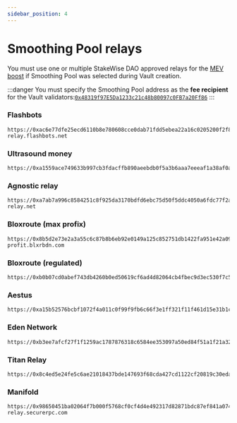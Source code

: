 ```yaml
---
sidebar_position: 4
---
```


# Smoothing Pool relays

You must use one or multiple StakeWise DAO approved relays for the [MEV boost](https://github.com/flashbots/mev-boost) if Smoothing Pool was selected during Vault creation.

:::danger
You must specify the Smoothing Pool address as the **fee recipient** for the Vault validators:[`0x48319f97E5Da1233c21c48b80097c0FB7a20Ff86`](https://etherscan.io/address/0x48319f97E5Da1233c21c48b80097c0FB7a20Ff86)
:::

### Flashbots

```
https://0xac6e77dfe25ecd6110b8e780608cce0dab71fdd5ebea22a16c0205200f2f8e2e3ad3b71d3499c54ad14d6c21b41a37ae@boost-relay.flashbots.net
```

### Ultrasound money

```
https://0xa1559ace749633b997cb3fdacffb890aeebdb0f5a3b6aaa7eeeaf1a38af0a8fe88b9e4b1f61f236d2e64d95733327a62@relay.ultrasound.money
```

### Agnostic relay

```
https://0xa7ab7a996c8584251c8f925da3170bdfd6ebc75d50f5ddc4050a6fdc77f2a3b5fce2cc750d0865e05d7228af97d69561@agnostic-relay.net
```

### Bloxroute (max profix)

```
https://0x8b5d2e73e2a3a55c6c87b8b6eb92e0149a125c852751db1422fa951e42a09b82c142c3ea98d0d9930b056a3bc9896b8f@bloxroute.max-profit.blxrbdn.com
```

### Bloxroute (regulated)

```
https://0xb0b07cd0abef743db4260b0ed50619cf6ad4d82064cb4fbec9d3ec530f7c5e6793d9f286c4e082c0244ffb9f2658fe88@bloxroute.regulated.blxrbdn.com
```

### Aestus

```
https://0xa15b52576bcbf1072f4a011c0f99f9fb6c66f3e1ff321f11f461d15e31b1cb359caa092c71bbded0bae5b5ea401aab7e@aestus.live
```

### Eden Network

```
https://0xb3ee7afcf27f1f1259ac1787876318c6584ee353097a50ed84f51a1f21a323b3736f271a895c7ce918c038e4265918be@relay.edennetwork.io
```

### Titan Relay

```
https://0x8c4ed5e24fe5c6ae21018437bde147693f68cda427cd1122cf20819c30eda7ed74f72dece09bb313f2a1855595ab677d@titanrelay.xyz
```

### Manifold

```
https://0x98650451ba02064f7b000f5768cf0cf4d4e492317d82871bdc87ef841a0743f69f0f1eea11168503240ac35d101c9135@mainnet-relay.securerpc.com
```
